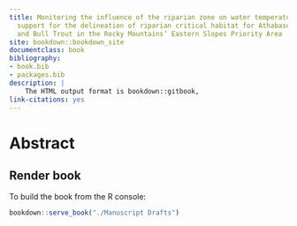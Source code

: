 ```yaml
--- 
title: Monitoring the influence of the riparian zone on water temperature to provide
  support for the delineation of riparian critical habitat for Athabasca Rainbow Trout
  and Bull Trout in the Rocky Mountains’ Eastern Slopes Priority Area
site: bookdown::bookdown_site
documentclass: book
bibliography:
- book.bib
- packages.bib
description: |
    The HTML output format is bookdown::gitbook,
link-citations: yes
---
```


# Abstract {-}




## Render book
To build the book from the R console:

```r
bookdown::serve_book("./Manuscript Drafts")
```


